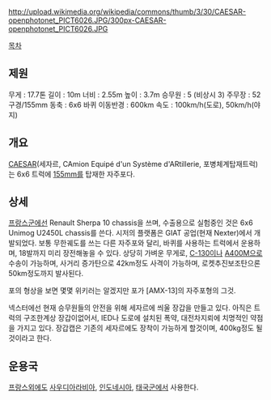 http://upload.wikimedia.org/wikipedia/commons/thumb/3/30/CAESAR-openphotonet_PICT6026.JPG/300px-CAESAR-openphotonet_PICT6026.JPG

[[목차]]

== 제원 ==
무게 : 17.7톤
길이 : 10m
너비 : 2.55m
높이 : 3.7m
승무원 : 5 (비상시 3)
주무장 : 52구경/155mm
동축 : 6x6 바퀴
이동반경 : 600km
속도 : 100km/h(도로), 50km/h(야지)

== 개요 ==
[[카이사르|CAESAR]](세자르, CAmion Equipé d'un Système d'ARtillerie, 포병체계탑재트럭)는 6x6 트럭에 [[155mm]]를 탑재한 자주포다.

== 상세 ==
[[프랑스군]]에선  Renault Sherpa 10 chassis을 쓰며, 수출용으로 실험중인 것은 6x6 Unimog U2450L chassis를 쓴다. 시저의 플랫폼은 GIAT 공업(현재 Nexter)에서 개발되었다. 보통 무한궤도를 쓰는 다른 자주포와 달리, 바퀴를 사용하는 트럭에서 운용하며, 18발까지 미리 장전해놓을 수 있다. 상당히 가벼운 무게로, [[C-130]]이나 [[A400M]]으로 수송이 가능하며, 사거리 증가탄으로 42km정도 사격이 가능하며, 로켓추진보조탄으론 50km정도까지 발사된다.

포의 형상을 보면 몇몇 위키러는 알겠지만 포가 [AMX-13]의 자주포형의 그것. 

넥스터에선 현재 승무원들의 안전을 위해 세자르에 씌울 장갑을 만들고 있다. 아직은 트럭의 구조한계상 장갑이없어서, IED나 도로에 설치된 폭약, 대전차지뢰에 치명적인 약점을 가지고 있다. 장갑캡은 기존의 세자르에도 장착이 가능하게 할것이며, 400kg정도 될것이라고 한다.

== 운용국 ==
[[프랑스]]외에도 [[사우디아라비아]], [[인도네시아]], [[태국]]군에서 사용한다.
